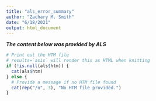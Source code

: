 ```yaml
---
title: "als_error_summary"
author: "Zachary M. Smith"
date: "6/18/2021"
output: html_document
---
```


__*The content below was provided by ALS*__

```r
# Print out the HTM file
# results=`asis` will render this as HTML when knitting
if (!is.null(als$htm)) {
  cat(als$htm)
} else {
  # Provide a message if no HTM file found
  cat(rep("/n", 3), "No HTM file provided.")
}

```
